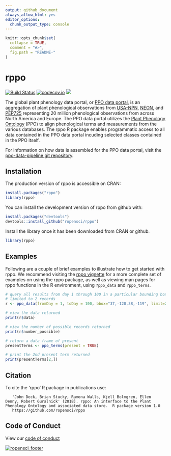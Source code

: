 ```yaml
---
output: github_document
always_allow_html: yes
editor_options: 
  chunk_output_type: console
---
```


<!-- README.md is generated from README.Rmd. Please edit that file -->

```r
knitr::opts_chunk$set(
  collapse = TRUE,
  comment = "#>",
  fig.path = "README-"
)
```

# rppo
[![Build Status](https://travis-ci.org/ropensci/rppo.svg?branch=master)](https://travis-ci.org/ropensci/rppo)
[![codecov.io](https://codecov.io/github/r-lib/covr/coverage.svg?branch=master)](https://codecov.io/github/r-lib/covr?branch=master)
[![](https://badges.ropensci.org/207_status.svg)](https://github.com/ropensci/onboarding/issues/207)



The global plant phenology data portal, or [PPO data portal](https://www.plantphenology.org/), is an aggregation of 
plant phenological observations from [USA-NPN](https://www.usanpn.org/usa-national-phenology-network), [NEON](https://www.neonscience.org/), and [PEP725](http://www.pep725.eu/) representing 
20 million phenological observations from across North America and Europe.  The PPO data portal utilizes the [Plant
Phenology Ontology](https://github.com/PlantPhenoOntology/ppo/) (PPO) to align phenological
terms and measurements from the various databases. The rppo R package enables programmatic access to all data contained in the PPO data portal incuding selected classes contained in the PPO itself.  

For information on how data is assembled for the PPO data portal, visit the 
[ppo-data-pipeline git repository](https://github.com/biocodellc/ppo-data-pipeline).

## Installation

The production version of rppo is accessible on CRAN:
```r
install.packages("rppo")  
library(rppo)
```

You can install the development version of rppo from github with:

```r
install.packages("devtools")
devtools::install_github("ropensci/rppo")
```


Install the library once it has been downloaded from CRAN or github.

```r
library(rppo)
```

## Examples

Following are a couple of brief examples to illustrate how to get started with rppo.  We recommend visiting the [rppo vignette](http://htmlpreview.github.io/?https://github.com/ropensci/rppo/blob/master/vignettes/rppo-vignette.html) for a more complete set of examples on using the rppo package, as well as viewing man pages for rppo functions in the R environment, using `?ppo_data` and `?ppo_terms`.  

```r
# query all results from day 1 through 100 in a particular bounding box, 
# limited to 2 records
r <- ppo_data(fromDay = 1, toDay = 100, bbox="37,-120,38,-119", limit=2)

# view the data returned
print(r$data)

# view the number of possible records returned
print(r$number_possible)

# return a data frame of present
presentTerms <- ppo_terms(present = TRUE)

# print the 2nd present term returned
print(presentTerms[2,])
```

## Citation
To cite the 'rppo' R package in publications use:

```
   'John Deck, Brian Stucky, Ramona Walls, Kjell Bolmgren, Ellen Denny, Robert Guralnick' (2018). rppo: An interface to the Plant Phenology Ontology and associated data store.  R package version 1.0
   https://github.com/ropensci/rppo
```

## Code of Conduct
View our [code of conduct](CONDUCT.md)

[![ropensci_footer](http://ropensci.org/public_images/github_footer.png)](http://ropensci.org)
